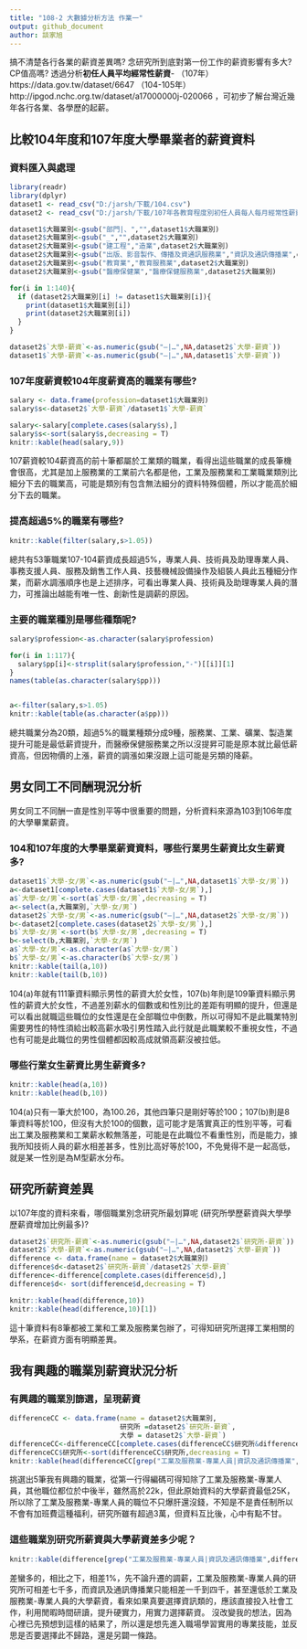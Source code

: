 ```yaml
---
title: "108-2 大數據分析方法 作業一"
output: github_document
author: 談家旭
---
```


搞不清楚各行各業的薪資差異嗎? 念研究所到底對第一份工作的薪資影響有多大? CP值高嗎? 透過分析**初任人員平均經常性薪資**- （107年）https://data.gov.tw/dataset/6647 （104-105年）http://ipgod.nchc.org.tw/dataset/a17000000j-020066 ，可初步了解台灣近幾年各行各業、各學歷的起薪。

## 比較104年度和107年度大學畢業者的薪資資料

### 資料匯入與處理
```r
library(readr)
library(dplyr)
dataset1 <- read_csv("D:/jarsh/下載/104.csv")
dataset2 <- read_csv("D:/jarsh/下載/107年各教育程度別初任人員每人每月經常性薪資─按大職類分.csv")

dataset1$大職業別<-gsub("部門|、","",dataset1$大職業別)
dataset2$大職業別<-gsub("_","",dataset2$大職業別)
dataset2$大職業別<-gsub("建工程","造業",dataset2$大職業別)
dataset2$大職業別<-gsub("出版、影音製作、傳播及資通訊服務業","資訊及通訊傳播業",dataset2$大職業別)
dataset2$大職業別<-gsub("教育業","教育服務業",dataset2$大職業別)
dataset2$大職業別<-gsub("醫療保健業","醫療保健服務業",dataset2$大職業別)

for(i in 1:140){
  if (dataset2$大職業別[i] != dataset1$大職業別[i]){
    print(dataset1$大職業別[i])
    print(dataset2$大職業別[i])
  }
}

dataset2$`大學-薪資`<-as.numeric(gsub("—|…",NA,dataset2$`大學-薪資`))
dataset1$`大學-薪資`<-as.numeric(gsub("—|…",NA,dataset1$`大學-薪資`))
```

### 107年度薪資較104年度薪資高的職業有哪些? 
```r
salary <- data.frame(profession=dataset1$大職業別)
salary$s<-dataset2$`大學-薪資`/dataset1$`大學-薪資`

salary<-salary[complete.cases(salary$s),]
salary$s<-sort(salary$s,decreasing = T)
knitr::kable(head(salary,9))
```

107薪資較104薪資高的前十筆都屬於工業類的職業，看得出這些職業的成長筆機會很高，尤其是加上服務業的工業前六名都是他，工業及服務業和工業職業類別比細分下去的職業高，可能是類別有包含無法細分的資料特殊個體，所以才能高於細分下去的職業。

### 提高超過5%的職業有哪些? 
```r
knitr::kable(filter(salary,s>1.05))
```

總共有53筆職業107-104薪資成長超過5%，專業人員、技術員及助理專業人員、事務支援人員、服務及銷售工作人員、技藝機械設備操作及組裝人員此五種細分作業，而薪水調漲順序也是上述排序，可看出專業人員、技術員及助理專業人員的潛力，可推論出越能有唯一性、創新性是調薪的原因。

### 主要的職業種別是哪些種類呢?
```r
salary$profession<-as.character(salary$profession)

for(i in 1:117){
  salary$pp[i]<-strsplit(salary$profession,"-")[[i]][1]
}
names(table(as.character(salary$pp)))


a<-filter(salary,s>1.05)
knitr::kable(table(as.character(a$pp)))
```

總共職業分為20類，超過5%的職業種類分成9種，服務業、工業、礦業、製造業提升可能是最低薪資提升，而醫療保健服務業之所以沒提昇可能是原本就比最低薪資高，但因物價的上漲，薪資的調漲如果沒跟上這可能是另類的降薪。

## 男女同工不同酬現況分析

男女同工不同酬一直是性別平等中很重要的問題，分析資料來源為103到106年度的大學畢業薪資。

### 104和107年度的大學畢業薪資資料，哪些行業男生薪資比女生薪資多?
```r
dataset1$`大學-女/男`<-as.numeric(gsub("—|…",NA,dataset1$`大學-女/男`))
a<-dataset1[complete.cases(dataset1$`大學-女/男`),]
a$`大學-女/男`<-sort(a$`大學-女/男`,decreasing = T)
a<-select(a,大職業別,`大學-女/男`)
dataset2$`大學-女/男`<-as.numeric(gsub("—|…",NA,dataset2$`大學-女/男`))
b<-dataset2[complete.cases(dataset2$`大學-女/男`),]
b$`大學-女/男`<-sort(b$`大學-女/男`,decreasing = T)
b<-select(b,大職業別,`大學-女/男`)
a$`大學-女/男`<-as.character(a$`大學-女/男`)
b$`大學-女/男`<-as.character(b$`大學-女/男`)
knitr::kable(tail(a,10))
knitr::kable(tail(b,10))
```

104(a)年就有111筆資料顯示男性的薪資大於女性，107(b)年則是109筆資料顯示男性的薪資大於女性，不過差別薪水的個數或和性別比的差距有明顯的提升，但還是可以看出就職這些職位的女性還是在全部職位中倒數，所以可得知不是此職業特別需要男性的特性須給出較高薪水吸引男性踏入此行就是此職業較不重視女性，不過也有可能是此職位的男性個體都因較高成就領高薪沒被拉低。

### 哪些行業女生薪資比男生薪資多? 
```r
knitr::kable(head(a,10))
knitr::kable(head(b,10))
```

104(a)只有一筆大於100，為100.26，其他四筆只是剛好等於100；107(b)則是8筆資料等於100，但沒有大於100的個數，這可能才是落實真正的性別平等，可看出工業及服務業和工業薪水較無落差，可能是在此職位不看重性別，而是能力，據我所知技術人員的薪水相差甚多，性別比高好等於100，不免覺得不是一起高低，就是某一性別是為M型薪水分布。

## 研究所薪資差異

以107年度的資料來看，哪個職業別念研究所最划算呢 (研究所學歷薪資與大學學歷薪資增加比例最多)?
 
```r
dataset2$`研究所-薪資`<-as.numeric(gsub("—|…",NA,dataset2$`研究所-薪資`))
dataset2$`大學-薪資`<-as.numeric(gsub("—|…",NA,dataset2$`大學-薪資`))
difference <- data.frame(name = dataset2$大職業別)
difference$d<-dataset2$`研究所-薪資`/dataset2$`大學-薪資`
difference<-difference[complete.cases(difference$d),]
difference$d<- sort(difference$d,decreasing = T)

knitr::kable(head(difference,10))
knitr::kable(head(difference,10)[1])
```

這十筆資料有8筆都被工業和工業及服務業包辦了，可得知研究所選擇工業相關的學系，在薪資方面有明顯差異。

## 我有興趣的職業別薪資狀況分析

### 有興趣的職業別篩選，呈現薪資
```r
differenceCC <- data.frame(name = dataset2$大職業別,
                           研究所 =dataset2$`研究所-薪資`,
                           大學 = dataset2$`大學-薪資`)
differenceCC<-differenceCC[complete.cases(differenceCC$研究所&differenceCC$大學),]
differenceCC$研究所<-sort(differenceCC$研究所,decreasing = T)
knitr::kable(head(differenceCC[grep("工業及服務業-專業人員|資訊及通訊傳播業",differenceCC$name),],10))
```

挑選出5筆我有興趣的職業，從第一行得編碼可得知除了工業及服務業-專業人員，其他職位都位於中後半，雖然高於22k，但此原始資料的大學薪資最低25K，所以除了工業及服務業-專業人員的職位不只爆肝還沒錢，不知是不是責任制所以不會有加班費這種福利，研究所雖有超過3萬，但資料互比後，心中有點不甘。

### 這些職業別研究所薪資與大學薪資差多少呢？
```r
knitr::kable(difference[grep("工業及服務業-專業人員|資訊及通訊傳播業",difference$name),])
```

差蠻多的，相比之下，相差1%，先不論升遷的調薪，工業及服務業-專業人員的研究所可相差七千多，而資訊及通訊傳播業只能相差一千到四千，甚至還低於工業及服務業-專業人員的大學薪資，看來如果真要選擇資訊類的，應該直接投入社會工作，利用閒暇時間研讀，提升硬實力，用實力選擇薪資。
沒改變我的想法，因為心裡已先預想到這樣的結果了，所以還是想先進入職場學習實用的專業技能，並反思是否要選擇此不歸路，還是另闢一條路。

